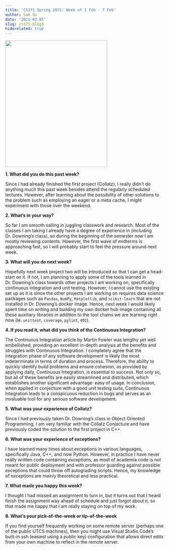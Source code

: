 ```yaml
---
title: 'CS373 Spring 2021: Week of 1 Feb - 7 Feb'
author: Sam Su
date: '2021-02-05'
slug: cs373-blog3
hiderelated: true
---
```


![](/img/Headshot_cropped.jpg){width=80% height=400px}

**1. What did you do this past week?**

Since I had already finished the first project (Collatz), I really didn't do anything much this past week besides attend the regularly scheduled lectures. However, after learning about the possibility of other solutions to the problem such as employing an eager or a meta cache, I might experiment with those over the weekend.

**2. What's in your way?**

So far I am smooth sailing in juggling classwork and research. Most of the classes I am taking I already have a degree of experience in (including Dr. Downing's class), so during the beginning of the semester now I am mostly reviewing contents. However, the first wave of midterms is approaching fast, so I will probably start to feel the pressure around next week.

**3. What will you do next week?**

Hopefully next week project two will be introduced so that I can get a head-start on it. If not, I am planning to apply some of the tools learned in Dr. Downing's class towards other projects I am working on, specifically continuous integration and unit testing. However, I cannot use the existing set up as it is since the other projects I am working on requires data science packages such as `Pandas`, `NumPy`, `Matplotlib`, and `scikit-learn` that are not installed in Dr. Downing's docker image. Hence, next week I would likely spent time on writing and building my own docker hub image containing all these auxiliary libraries in addition to the tool chains we are learning right now (ie. `unittest`, `coverage`, `pylint`, etc).

**4. If you read it, what did you think of the Continuous Integration?**

The Continuous Integration article by Martin Fowler was lengthy yet well embellished, providing an excellent in-depth analysis at the benefits and struggles with Continuous Integration. I completely agree that the integration phase of any software development is likely the most indeterminate in terms of duration and process. Therefore, the ability to quickly identify build problems and ensure cohesion, as provided by applying daily, Continuous Integration, is essential to success. Not only so, but all of these benefits are easily streamlined and distributed, which establishes another significant advantage: easy of usage. In conclusion, when applied in conjecture with a good unit testing suite, Continuous Integration leads to a conspicuous reduction in bugs and serves as an invaluable tool for any serious software development.

**5. What was your experience of Collatz?**

Since I had previously taken Dr. Downing's class in Object Oriented Programming, I am very familiar with the Collatz Conjecture and have previously coded the solution to the first project in C++. 

**6. What was your experience of exceptions?**

I have learned many times about exceptions in various languages, specifically Java, C++, and now Python. However, in practice I have never really written code containing exceptions, as most of academia code is not meant for public deployment and with professor guarding against possible exceptions that could throw off autograding scripts. Hence, my knowledge of exceptions are mainly theoretical and less practical.

**7. What made you happy this week?**

I thought I had missed an assignment to turn in, but it turns out that I heard finish the assignment way ahead of schedule and just forgot about it, so that made me happy that I am really staying on top of my work.

**8. What's your pick-of-the-week or tip-of-the-week**

If you find yourself frequently working on some remote server (perhaps one of the public UTCS machines), then you might use Visual Studio Code's built-in ssh (easiest using a public key) configuration that allows direct edits from your own machine to reflect in the remote server.
